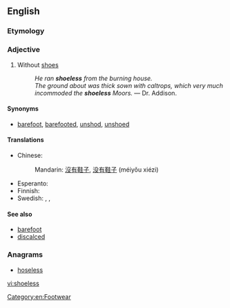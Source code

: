 ==English==

===Etymology===
{{suffix|shoe|less}}

===Adjective===
{{en-adj|-}}

# Without [[shoes]]
#: ''He ran '''shoeless''' from the burning house.''
#: ''The ground about was thick sown with caltrops, which very much incommoded the '''shoeless''' Moors.'' &mdash; Dr. Addison.

====Synonyms====
*[[barefoot]], [[barefooted]], [[unshod]], [[unshoed]]

====Translations====
{{trans-top|without shoes}}
* Chinese:
*: Mandarin: [[沒有]][[鞋子]], [[没有]][[鞋子]] (méiyǒu xiézi)
{{trans-mid}}
* Esperanto: {{t-|eo|senŝua}}
* Finnish: {{t-|fi|kengätön}}
* Swedish: {{t-|sv|skolös}}, {{t-|sv|oskodd}}, {{t+|sv|barfota}}
{{trans-bottom}}

====See also====
* [[barefoot]]
* [[discalced]]

===Anagrams===
* [[hoseless#English|hoseless]]

[[Category:en:Footwear]]

[[vi:shoeless]]